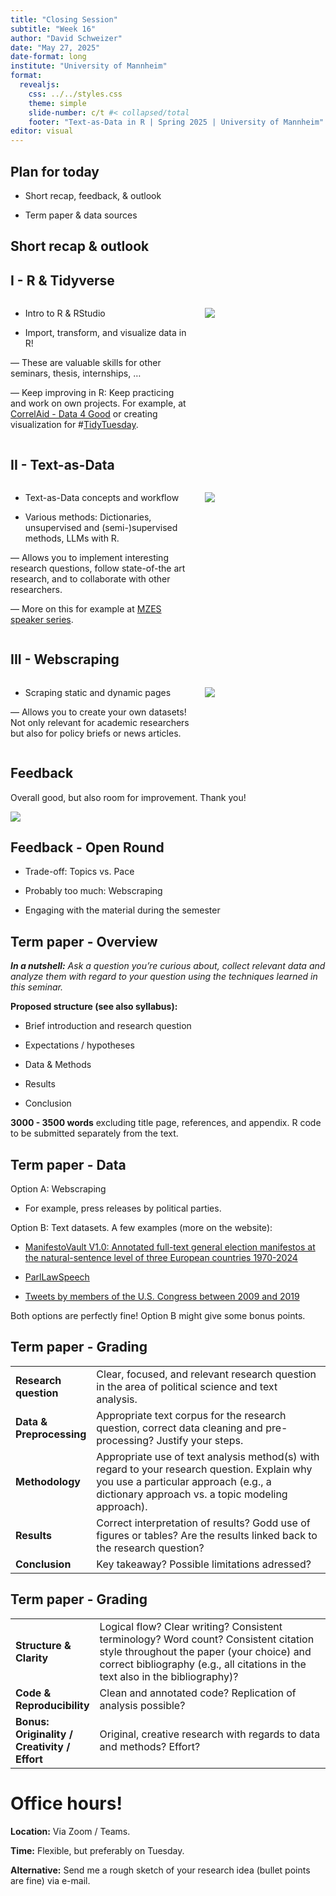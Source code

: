 ```yaml
---
title: "Closing Session"
subtitle: "Week 16"
author: "David Schweizer"
date: "May 27, 2025"
date-format: long
institute: "University of Mannheim"
format: 
  revealjs:
    css: ../../styles.css 
    theme: simple
    slide-number: c/t #< collapsed/total
    footer: "Text-as-Data in R | Spring 2025 | University of Mannheim"
editor: visual
---
```


## Plan for today

-   Short recap, feedback, & outlook

-   Term paper & data sources

## Short recap & outlook

::: panel-tabset
## I - R & Tidyverse

::: columns
::: {.column width="60%"}
-   Intro to R & RStudio

-   Import, transform, and visualize data in R!

— These are valuable skills for other seminars, thesis, internships, ...

— Keep improving in R: Keep practicing and work on own projects. For example, at [CorrelAid - Data 4 Good](https://www.correlaid.org/) or creating visualization for \#[TidyTuesday](https://github.com/rfordatascience/tidytuesday).
:::

::: {.column width="40%"}
![](tidyverse.png)
:::
:::

## II - Text-as-Data

::: columns
::: {.column width="60%"}
-   Text-as-Data concepts and workflow

-   Various methods: Dictionaries, unsupervised and (semi-)supervised methods, LLMs with R.

— Allows you to implement interesting research questions, follow state-of-the art research, and to collaborate with other researchers.

— More on this for example at [MZES speaker series](https://www.mzes.uni-mannheim.de/en/news/events/kolloquium).
:::

::: {.column width="40%"}
![](text_analysis.png)
:::
:::

## III - Webscraping

::: columns
::: {.column width="60%"}
-   Scraping static and dynamic pages

— Allows you to create your own datasets! Not only relevant for academic researchers but also for policy briefs or news articles.
:::

::: {.column width="40%"}
![](green_selection.png)
:::
:::
:::

## Feedback

Overall good, but also room for improvement. Thank you!

![](overall_feedback.png)

## Feedback - Open Round

-   Trade-off: Topics vs. Pace

-   Probably too much: Webscraping

-   Engaging with the material during the semester

## Term paper - Overview

***In a nutshell:** Ask a question you’re curious about, collect relevant data and analyze them with regard to your question using the techniques learned in this seminar.*

**Proposed structure (see also syllabus):**

-   Brief introduction and research question

-   Expectations / hypotheses

-   Data & Methods

-   Results

-   Conclusion

**3000 - 3500 words** excluding title page, references, and appendix. R code to be submitted separately from the text.

## Term paper - Data

Option A: Webscraping

-   For example, press releases by political parties.

Option B: Text datasets. A few examples (more on the website):

-   [ManifestoVault V1.0: Annotated full-text general election manifestos at the natural-sentence level of three European countries 1970-2024](https://dataverse.nl/dataset.xhtml?persistentId=doi:10.34894/VKQSPO)

-   [ParlLawSpeech](https://parllawspeech.org/data/)

-   [Tweets by members of the U.S. Congress between 2009 and 2019](https://osf.io/pvb6d)

Both options are perfectly fine! Option B might give some bonus points.

## Term paper - Grading

|                          |                                                                                                                                                                                          |
|---------------|---------------------------------------------------------|
| **Research question**    | Clear, focused, and relevant research question in the area of political science and text analysis.                                                                                       |
| **Data & Preprocessing** | Appropriate text corpus for the research question, correct data cleaning and pre-processing? Justify your steps.                                                                         |
| **Methodology**          | Appropriate use of text analysis method(s) with regard to your research question. Explain why you use a particular approach (e.g., a dictionary approach vs. a topic modeling approach). |
| **Results**              | Correct interpretation of results? Godd use of figures or tables? Are the results linked back to the research question?                                                                  |
| **Conclusion**           | Key takeaway? Possible limitations adressed?                                                                                                                                             |

## Term paper - Grading

|                                              |                                                                                                                                                                                                                    |
|---------------|---------------------------------------------------------|
| **Structure & Clarity**                      | Logical flow? Clear writing? Consistent terminology? Word count? Consistent citation style throughout the paper (your choice) and correct bibliography (e.g., all citations in the text also in the bibliography)? |
| **Code & Reproducibility**                   | Clean and annotated code? Replication of analysis possible?                                                                                                                                                        |
| **Bonus: Originality / Creativity / Effort** | Original, creative research with regards to data and methods? Effort?                                                                                                                                              |

# Office hours!

**Location:** Via Zoom / Teams.

**Time:** Flexible, but preferably on Tuesday.

**Alternative:** Send me a rough sketch of your research idea (bullet points are fine) via e-mail.
